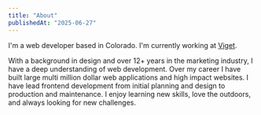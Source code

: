 ```yaml
---
title: "About"
publishedAt: "2025-06-27"
---
```


I'm a web developer based in Colorado. I'm currently working at [Viget](https://www.viget.com).

With a background in design and over 12+ years in the marketing industry, I have a deep understanding of web development.
Over my career I have built large multi million dollar web applications and high impact
websites. I have lead frontend development from initial planning and design to production and maintenance.
I enjoy learning new skills, love the outdoors, and always looking for new challenges.
